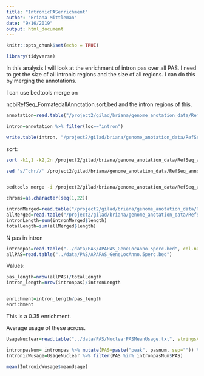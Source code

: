 ```yaml
---
title: "IntronicPASenrichment"
author: "Briana Mittleman"
date: "9/16/2019"
output: html_document
---
```


```r
knitr::opts_chunk$set(echo = TRUE)
```

```r
library(tidyverse)
```

In this analysis I will look at the enrichment of intron pas over all PAS. I need to get the size of all intronic regions and the size of all regions. I can do this by merging the annotations. 

I can use bedtools merge on

ncbiRefSeq_FormatedallAnnotation.sort.bed and the intron regions of this. 


```r
annotation=read.table("/project2/gilad/briana/genome_anotation_data/RefSeq_annotations/ncbiRefSeq_FormatedallAnnotation.sort.bed", col.names = c("chr", "start", "end", "id", "score", "strand")) %>% separate(id,into=c("loc", "gene"),sep=":")

intron=annotation %>% filter(loc=="intron") 

write.table(intron, "/project2/gilad/briana/genome_anotation_data/RefSeq_annotations/ncbiRefSeq_intron.bed", col.names = F, row.names = F,quote = F, sep="\t")
```


sort: 

```bash
sort -k1,1 -k2,2n /project2/gilad/briana/genome_anotation_data/RefSeq_annotations/ncbiRefseq_intron.dms > /project2/gilad/briana/genome_anotation_data/RefSeq_annotations/ncbiRefseq_intron.sort.dms

sed 's/^chr//' /project2/gilad/briana/genome_anotation_data/RefSeq_annotations/ncbiRefseq_intron.sort.dms > /project2/gilad/briana/genome_anotation_data/RefSeq_annotations/ncbiRefseq_intron.sort.noCHR.bed


bedtools merge -i /project2/gilad/briana/genome_anotation_data/RefSeq_annotations/ncbiRefseq_intron.sort.noCHR.bed -s > /project2/gilad/briana/genome_anotation_data/RefSeq_annotations/ncbiRefSeq_Merged_intron.sort.bed
```

```r
chroms=as.character(seq(1,22))

intronMerged=read.table("/project2/gilad/briana/genome_anotation_data/RefSeq_annotations/ncbiRefSeq_Merged_intron.sort.bed",col.names = c("chr", "start", "end")) %>% mutate(length=end-start) %>% filter(chr %in% chroms)
allMerged=read.table("/project2/gilad/briana/genome_anotation_data/RefSeq_annotations/ncbiRefSeq_Merged.FormatedallAnnotation.sort.bed" , col.names = c("chr", "start", "end")) %>% mutate(length=end-start) %>% filter(chr %in% chroms)
intronLength=sum(intronMerged$length)
totalLength=sum(allMerged$length)
```

N pas in intron
```r
intronpas=read.table("../data/PAS/APAPAS_GeneLocAnno.5perc.bed", col.names = c("chr", "start", "end", "id","score", "strand")) %>% separate(id, into = c("pasnum", "geneID"), sep=":") %>% separate(geneID, into=c("gene", "loc"),sep="_") %>% filter(loc=="intron")
allPAS=read.table("../data/PAS/APAPAS_GeneLocAnno.5perc.bed")
```

Values:


```r
pas_length=nrow(allPAS)/totalLength
intron_length=nrow(intronpas)/intronLength 


enrichment=intron_length/pas_length
enrichment

```

This is a 0.35 enrichment.


Average usage of these across. 

```r
UsageNuclear=read.table("../data/PAS/NuclearPASMeanUsage.txt", stringsAsFactors = F,header = T) %>% filter(meanUsage>.05) %>% separate(ID,into=c("chr", "start","end", "PASID"), sep=":") %>% separate(PASID, into=c("gene", "loc","strand","PAS"),sep="_")

intronpasNum= intronpas %>% mutate(PAS=paste("peak", pasnum, sep="")) %>% select(PAS)
IntronicWusage=UsageNuclear %>% filter(PAS %in% intronpasNum$PAS)

mean(IntronicWusage$meanUsage)

```

